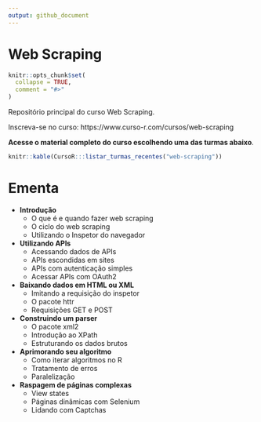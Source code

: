 ```yaml
---
output: github_document
---
```


# Web Scraping

<!-- README.md is generated from README.Rmd. Please edit that file -->

```r
knitr::opts_chunk$set(
  collapse = TRUE,
  comment = "#>"
)
```

Repositório principal do curso Web Scraping.

Inscreva-se no curso: https://www.curso-r.com/cursos/web-scraping

**Acesse o material completo do curso escolhendo uma das turmas abaixo**.

```r
knitr::kable(CursoR:::listar_turmas_recentes("web-scraping"))
```

# Ementa

- **Introdução**
  - O que é e quando fazer web scraping
  - O ciclo do web scraping
  - Utilizando o Inspetor do navegador
- **Utilizando APIs**
  - Acessando dados de APIs
  - APIs escondidas em sites
  - APIs com autenticação simples
  - Acessar APIs com OAuth2
- **Baixando dados em HTML ou XML**
  - Imitando a requisição do inspetor
  - O pacote httr
  - Requisições GET e POST
- **Construindo um parser**
  - O pacote xml2
  - Introdução ao XPath
  - Estruturando os dados brutos
- **Aprimorando seu algoritmo**
  - Como iterar algoritmos no R
  - Tratamento de erros
  - Paralelização
- **Raspagem de páginas complexas**
  - View states
  - Páginas dinâmicas com Selenium
  - Lidando com Captchas

